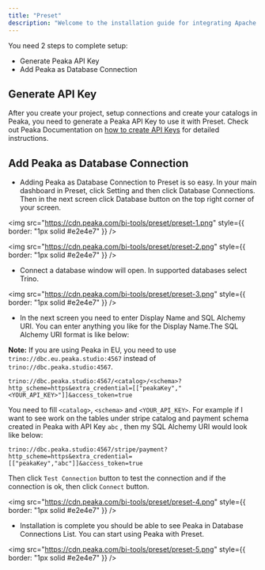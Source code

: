 ```yaml
---
title: "Preset"
description: "Welcome to the installation guide for integrating Apache Preset with Peaka. As a leading data platform, Peaka provides seamless integration with various business intelligence and data visualization platforms, including Apache Preset. This document will guide you through the step-by-step process to set up this integration, enabling you to unlock the full potential of your data. Please follow each step carefully to ensure a successful setup."
---
```


You need 2 steps to complete setup:

- Generate Peaka API Key
- Add Peaka as Database Connection

## Generate API Key

After you create your project, setup connections and create your catalogs in Peaka, you need to generate a Peaka API Key to use it with Preset.
Check out Peaka Documentation on [how to create API Keys](https://docs.peaka.com/how-to-guides/how-to-generate-api-keys) for detailed instructions.

## Add Peaka as Database Connection

- Adding Peaka as Database Connection to Preset is so easy. In your main dashboard in Preset, click Setting and then click Database Connections.
  Then in the next screen click Database button on the top right corner of your screen.

<img
  src="https://cdn.peaka.com/bi-tools/preset/preset-1.png"
  style={{ border: "1px solid #e2e4e7" }}
/>

<img
  src="https://cdn.peaka.com/bi-tools/preset/preset-2.png"
  style={{ border: "1px solid #e2e4e7" }}
/>

- Connect a database window will open. In supported databases select Trino.

<img
  src="https://cdn.peaka.com/bi-tools/preset/preset-3.png"
  style={{ border: "1px solid #e2e4e7" }}
/>

- In the next screen you need to enter Display Name and SQL Alchemy URI. You can enter anything you like for the Display Name.The SQL Alchemy URI format is like below:

**Note:** If you are using Peaka in EU, you need to use `trino://dbc.eu.peaka.studio:4567` instead of `trino://dbc.peaka.studio:4567`.

`trino://dbc.peaka.studio:4567/<catalog>/<schema>?http_scheme=https&extra_credential=[["peakaKey","<YOUR_API_KEY>"]]&access_token=true`

You need to fill `<catalog>`, `<schema>` and `<YOUR_API_KEY>`. For example if I want to see work on the tables under stripe catalog and payment schema created in Peaka with API Key `abc` , then my SQL Alchemy URI would look like below:

`trino://dbc.peaka.studio:4567/stripe/payment?http_scheme=https&extra_credential=[["peakaKey","abc"]]&access_token=true`

Then click `Test Connection` button to test the connection and if the connection is ok, then click `Connect` button.

<img
  src="https://cdn.peaka.com/bi-tools/preset/preset-4.png"
  style={{ border: "1px solid #e2e4e7" }}
/>
- Installation is complete you should be able to see Peaka in Database Connections
List. You can start using Peaka with Preset.

<img
  src="https://cdn.peaka.com/bi-tools/preset/preset-5.png"
  style={{ border: "1px solid #e2e4e7" }}
/>
